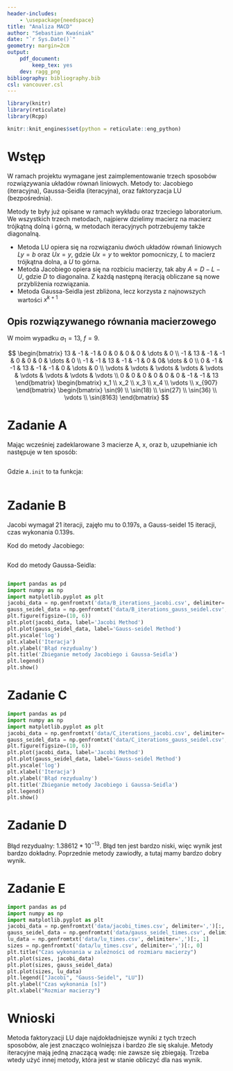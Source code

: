 ```yaml
---
header-includes:
    - \usepackage{needspace}
title: "Analiza MACD"
author: "Sebastian Kwaśniak"
date: "`r Sys.Date()`"
geometry: margin=2cm
output:
    pdf_document:
        keep_tex: yes
    dev: ragg_png
bibliography: bibliography.bib
csl: vancouver.csl
---
```


```r
library(knitr)
library(reticulate)
library(Rcpp)

knitr::knit_engines$set(python = reticulate::eng_python)
```

# Wstęp

W ramach projektu wymagane jest zaimplementowanie trzech sposobów rozwiązywania układów równań liniowych.
Metody to: Jacobiego (iteracyjna), Gaussa-Seidla (iteracyjna), oraz faktoryzacja LU (bezpośrednia).

Metody te były już opisane w ramach wykładu oraz trzeciego laboratorium.
We wszystkich trzech metodach, najpierw dzielimy macierz na macierz trójkątną dolną i górną,
w metodach iteracyjnych potrzebujemy także diagonalną.

- Metoda LU opiera się na rozwiązaniu dwóch układów równań liniowych $Ly=b$ oraz $Ux=y$, gdzie $Ux=y$
to wektor pomocniczy, $L$ to macierz trójkątna dolna, a $U$ to górna.
- Metoda Jacobiego opiera się na rozbiciu macierzy, tak aby $A = D-L-U$, gdzie $D$ to diagonalna.
Z każdą następną iteracją obliczane są nowe przybliżenia rozwiązania.
- Metoda Gaussa-Seidla jest zbliżona, lecz korzysta z najnowszych wartości $x^{k+1}$


## Opis rozwiązywanego równania macierzowego

W moim wypadku $a_1 = 13$, $f = 9$.

$$
\begin{bmatrix}
13 & -1 & -1 & 0 & 0 & 0 & 0 & \dots & 0 \\
-1 & 13 & -1 & -1 & 0 & 0 & 0 & \dots & 0 \\
-1 & -1 & 13 & -1 & -1 & 0 & 0& \dots & 0 \\
0 & -1 & -1 & 13 & -1 & -1 & 0 & \dots & 0 \\
\vdots & \vdots & \vdots & \vdots & \vdots & \vdots & \vdots & \vdots & \vdots \\
0 & 0 & 0 & 0 & 0 & 0 & -1 & -1 & 13
\end{bmatrix}
\begin{bmatrix}
x_1 \\
x_2 \\
x_3 \\
x_4 \\
\vdots \\
x_{907}
\end{bmatrix}
\begin{bmatrix}
\sin(9) \\
\sin(18) \\
\sin(27) \\
\sin(36) \\
\vdots \\
\sin(8163)
\end{bmatrix}
$$

# Zadanie A

Mając wcześniej zadeklarowane 3 macierze A, x, oraz b, uzupełnianie ich następuje w ten sposób:

```Rcpp
```


Gdzie `A.init` to ta funkcja:

```Rcpp
```

# Zadanie B

Jacobi wymagał 21 iteracji, zajęło mu to 0.197s, a Gauss-seidel 15 iteracji, czas wykonania 0.139s.

Kod do metody Jacobiego:
```Rcpp
```

Kod do metody Gaussa-Seidla:
```Rcpp
```

```python
import pandas as pd
import numpy as np
import matplotlib.pyplot as plt
jacobi_data = np.genfromtxt('data/B_iterations_jacobi.csv', delimiter=',')
gauss_seidel_data = np.genfromtxt('data/B_iterations_gauss_seidel.csv', delimiter=',')
plt.figure(figsize=(10, 6))
plt.plot(jacobi_data, label='Jacobi Method')
plt.plot(gauss_seidel_data, label='Gauss-seidel Method')
plt.yscale('log')
plt.xlabel('Iteracja')
plt.ylabel('Błąd rezydualny')
plt.title('Zbieganie metody Jacobiego i Gaussa-Seidla')
plt.legend()
plt.show()
```


# Zadanie C

```python
import pandas as pd
import numpy as np
import matplotlib.pyplot as plt
jacobi_data = np.genfromtxt('data/C_iterations_jacobi.csv', delimiter=',')[:100]
gauss_seidel_data = np.genfromtxt('data/C_iterations_gauss_seidel.csv', delimiter=',')[:100]
plt.figure(figsize=(10, 6))
plt.plot(jacobi_data, label='Jacobi Method')
plt.plot(gauss_seidel_data, label='Gauss-seidel Method')
plt.yscale('log')
plt.xlabel('Iteracja')
plt.ylabel('Błąd rezydualny')
plt.title('Zbieganie metody Jacobiego i Gaussa-Seidla')
plt.legend()
plt.show()
```

# Zadanie D

Błąd rezydualny: $1.38612 * 10^{-13}$. Błąd ten jest bardzo niski, więc wynik jest bardzo dokładny.
Poprzednie metody zawiodły, a tutaj mamy bardzo dobry wynik.

# Zadanie E

```python
import pandas as pd
import numpy as np
import matplotlib.pyplot as plt
jacobi_data = np.genfromtxt('data/jacobi_times.csv', delimiter=',')[:, 1]
gauss_seidel_data = np.genfromtxt('data/gauss_seidel_times.csv', delimiter=',')[:, 1]
lu_data = np.genfromtxt('data/lu_times.csv', delimiter=',')[:, 1]
sizes = np.genfromtxt('data/lu_times.csv', delimiter=',')[:, 0]
plt.title("Czas wykonania w zależności od rozmiaru macierzy")
plt.plot(sizes, jacobi_data)
plt.plot(sizes, gauss_seidel_data)
plt.plot(sizes, lu_data)
plt.legend(["Jacobi", "Gauss-Seidel", "LU"])
plt.ylabel("Czas wykonania [s]")
plt.xlabel("Rozmiar macierzy")
```

# Wnioski

Metoda faktoryzacji LU daje najdokładniejsze wyniki z tych trzech sposobów, ale jest znacząco wolniejsza
i bardzo źle się skaluje.
Metody iteracyjne mają jedną znaczącą wadę: nie zawsze się zbiegają. Trzeba wtedy użyć innej metody, która
jest w stanie obliczyć dla nas wynik.
